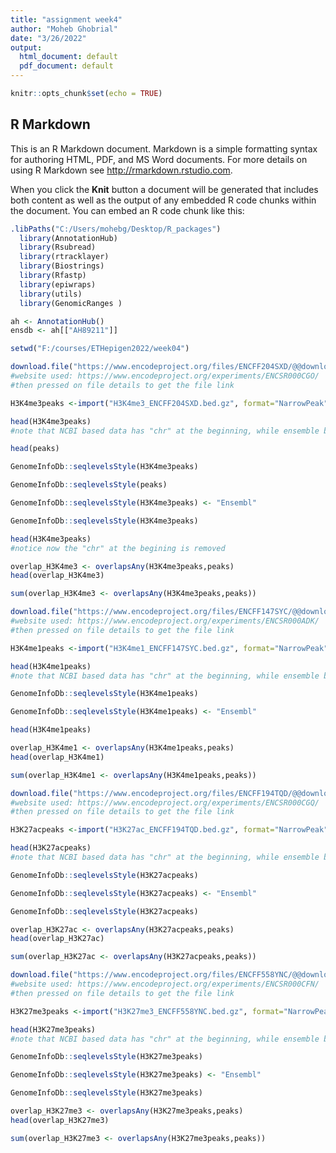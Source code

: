 ---
title: "assignment week4"
author: "Moheb Ghobrial"
date: "3/26/2022"
output:
  html_document: default
  pdf_document: default
---

```{r setup, include=FALSE}
knitr::opts_chunk$set(echo = TRUE)
```

## R Markdown

This is an R Markdown document. Markdown is a simple formatting syntax for authoring HTML, PDF, and MS Word documents. For more details on using R Markdown see <http://rmarkdown.rstudio.com>.

When you click the **Knit** button a document will be generated that includes both content as well as the output of any embedded R code chunks within the document. You can embed an R code chunk like this:



```{r}
.libPaths("C:/Users/mohebg/Desktop/R_packages")
  library(AnnotationHub)
  library(Rsubread)
  library(rtracklayer)
  library(Biostrings)
  library(Rfastp)
  library(epiwraps)
  library(utils)
  library(GenomicRanges )
```


```{r}
ah <- AnnotationHub()
ensdb <- ah[["AH89211"]]
```


```{r}
setwd("F:/courses/ETHepigen2022/week04")
```

```{r}
download.file("https://www.encodeproject.org/files/ENCFF204SXD/@@download/ENCFF204SXD.bed.gz",dest="H3K4me3_ENCFF204SXD.bed.gz")
#website used: https://www.encodeproject.org/experiments/ENCSR000CGO/
#then pressed on file details to get the file link
```

```{r}
H3K4me3peaks <-import("H3K4me3_ENCFF204SXD.bed.gz", format="NarrowPeak")
```



```{r}
head(H3K4me3peaks)
#note that NCBI based data has "chr" at the beginning, while ensemble based data doesn't, while encode is something in between it uses gene models from ensemble (gencode), while it has the "chr" at the beginning like NCBI
```

```{r error=TRUE}
head(peaks)
```
```{r}
GenomeInfoDb::seqlevelsStyle(H3K4me3peaks)
```
```{r error=TRUE}
GenomeInfoDb::seqlevelsStyle(peaks)
```
```{r}
GenomeInfoDb::seqlevelsStyle(H3K4me3peaks) <- "Ensembl"
```

```{r}
GenomeInfoDb::seqlevelsStyle(H3K4me3peaks)
```
```{r}
head(H3K4me3peaks)
#notice now the "chr" at the begining is removed 
```




```{r error=TRUE}
overlap_H3K4me3 <- overlapsAny(H3K4me3peaks,peaks)
head(overlap_H3K4me3)
```

```{r error=TRUE}
sum(overlap_H3K4me3 <- overlapsAny(H3K4me3peaks,peaks))
```

```{r error=TRUE}
download.file("https://www.encodeproject.org/files/ENCFF147SYC/@@download/ENCFF147SYC.bed.gz",dest="H3K4me1_ENCFF147SYC.bed.gz")
#website used: https://www.encodeproject.org/experiments/ENCSR000ADK/
#then pressed on file details to get the file link
```
```{r error=TRUE}
H3K4me1peaks <-import("H3K4me1_ENCFF147SYC.bed.gz", format="NarrowPeak")
```



```{r error=TRUE}
head(H3K4me1peaks)
#note that NCBI based data has "chr" at the beginning, while ensemble based data doesn't, while encode is something in between it uses gene models from ensemble (gencode), while it has the "chr" at the beginning like NCBI
```

```{r error=TRUE}
GenomeInfoDb::seqlevelsStyle(H3K4me1peaks)
```
```{r error=TRUE}
GenomeInfoDb::seqlevelsStyle(H3K4me1peaks) <- "Ensembl"
```

```{r error=TRUE}
head(H3K4me1peaks)
```

```{r error=TRUE}
overlap_H3K4me1 <- overlapsAny(H3K4me1peaks,peaks)
head(overlap_H3K4me1)
```

```{r error=TRUE}
sum(overlap_H3K4me1 <- overlapsAny(H3K4me1peaks,peaks))
```


```{r error=TRUE}
download.file("https://www.encodeproject.org/files/ENCFF194TQD/@@download/ENCFF194TQD.bed.gz",dest="H3K27ac_ENCFF194TQD.bed.gz")
#website used: https://www.encodeproject.org/experiments/ENCSR000CGQ/
#then pressed on file details to get the file link
```

```{r error=TRUE}
H3K27acpeaks <-import("H3K27ac_ENCFF194TQD.bed.gz", format="NarrowPeak")
```


```{r error=TRUE}
head(H3K27acpeaks)
#note that NCBI based data has "chr" at the beginning, while ensemble based data doesn't, while encode is something in between it uses gene models from ensemble (gencode), while it has the "chr" at the beginning like NCBI
```
```{r error=TRUE}
GenomeInfoDb::seqlevelsStyle(H3K27acpeaks)
```
```{r error=TRUE}
GenomeInfoDb::seqlevelsStyle(H3K27acpeaks) <- "Ensembl"
```

```{r error=TRUE}
GenomeInfoDb::seqlevelsStyle(H3K27acpeaks)
```


```{r error=TRUE}
overlap_H3K27ac <- overlapsAny(H3K27acpeaks,peaks)
head(overlap_H3K27ac)
```
```{r error=TRUE}
sum(overlap_H3K27ac <- overlapsAny(H3K27acpeaks,peaks))
```



```{r error=TRUE}
download.file("https://www.encodeproject.org/files/ENCFF558YNC/@@download/ENCFF558YNC.bed.gz",dest="H3K27me3_ENCFF558YNC.bed.gz")
#website used: https://www.encodeproject.org/experiments/ENCSR000CFN/
#then pressed on file details to get the file link
```

```{r error=TRUE}
H3K27me3peaks <-import("H3K27me3_ENCFF558YNC.bed.gz", format="NarrowPeak")
```

```{r error=TRUE}
head(H3K27me3peaks)
#note that NCBI based data has "chr" at the beginning, while ensemble based data doesn't, while encode is something in between it uses gene models from ensemble (gencode), while it has the "chr" at the beginning like NCBI
```
```{r error=TRUE}
GenomeInfoDb::seqlevelsStyle(H3K27me3peaks)
```
```{r error=TRUE}
GenomeInfoDb::seqlevelsStyle(H3K27me3peaks) <- "Ensembl"
```

```{r error=TRUE}
GenomeInfoDb::seqlevelsStyle(H3K27me3peaks)
```
```{r error=TRUE}
overlap_H3K27me3 <- overlapsAny(H3K27me3peaks,peaks)
head(overlap_H3K27me3)
```

```{r error=TRUE}
sum(overlap_H3K27me3 <- overlapsAny(H3K27me3peaks,peaks))
```

